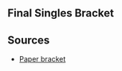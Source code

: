 {{SetGame|melee}}{{DISPLAYTITLE:CEO 2016: ''Melee'' Singles Bracket}}{{Tabs game|basepage=CEO/2016|melee=true|wiiu=true}}
{{CEO 2016 Tabs|This=3}}<br/>
{{:CEO/2016/Melee/Singles Bracket/Winners}}
{{:CEO/2016/Melee/Singles Bracket/Losers}}
<onlyinclude>
==Final Singles Bracket==
{{DEFinalSmwBracket
|tourneylink=CEO/2016/Melee
|tourneyname=CEO 2016
|l1placement=4
|r2placement=3
|r3loserplacement=2
|r3winnerplacement=1
|column-width=200

<!-- FROM WINNERS -->
|r1m1p1=Hungrybox |r1m1p1flag=us |r1m1p1score=3
|r1m1p2=Mew2King |r1m1p2flag=us |r1m1p2score=1
|r1m1win=1
|r1m1p1char1=jigglypuff |r1m1p1stock1=2 |r1m1p2char1=fox |r1m1p2stock1=0 |r1m1win1=1 |r1m1stage1=Battlefield
|r1m1p1char2=jigglypuff |r1m1p1stock2=0 |r1m1p2char2=fox |r1m1p2stock2=1 |r1m1win2=2 |r1m1stage2=Pokémon Stadium
|r1m1p1char3=jigglypuff |r1m1p1stock3=2 |r1m1p2char3=fox |r1m1p2stock3=0 |r1m1win3=1 |r1m1stage3=Dream Land
|r1m1p1char4=jigglypuff |r1m1p1stock4=3 |r1m1p2char4=fox |r1m1p2stock4=0 |r1m1win4=1 |r1m1stage4=Yoshi's Story
|r1m1date=
|r1m1finished=
|r1m1details={{BracketMatchDetails
|vod=http://www.youtube.com/watch?v=JBhsePpUa_c
|preview= 
|lrthread=
|interview=
|recap=
|comment=
|live=
}}

<!-- FROM LOSERS -->
|l1m1p1=SFAT |l1m1p1flag=us |l1m1p1score=3
|l1m1p2=Plup |l1m1p2flag=us |l1m1p2score=1
|l1m1win=1
|l1m1p1char1=fox |l1m1p1stock1=2 |l1m1p2char1=sheik |l1m1p2stock1=0 |l1m1win1=1 |l1m1stage1=Battlefield
|l1m1p1char2=fox |l1m1p1stock2=0 |l1m1p2char2=samus |l1m1p2stock2=1 |l1m1win2=2 |l1m1stage2=Fountain of Dreams
|l1m1p1char3=fox |l1m1p1stock3=1 |l1m1p2char3=samus |l1m1p2stock3=0 |l1m1win3=1 |l1m1stage3=Final Destination
|l1m1p1char4=fox |l1m1p1stock4=1 |l1m1p2char4=samus |l1m1p2stock4=0 |l1m1win4=1 |l1m1stage4=Yoshi's Story
|l1m1p1char5= |l1m1p1stock5= |l1m1p2char5= |l1m1p2stock5= |l1m1win5= |l1m1stage5=
|l1m1date=
|l1m1finished=
|l1m1details={{BracketMatchDetails
|vod=http://www.youtube.com/watch?v=Mzf7uuNhkrk
|preview= 
|lrthread=
|interview=
|recap=
|comment=
|live=
}}

<!-- LOSERS FINALS -->
|r2m1p1=Mew2King |r2m1p1flag=us |r2m1p1score=3
|r2m1p2=SFAT |r2m1p2flag=us |r2m1p2score=1
|r2m1win=1
|r2m1p1char1=sheik |r2m1p1stock1=0 |r2m1p2char1=fox |r2m1p2stock1=1 |r2m1win1=2 |r2m1stage1=Battlefield
|r2m1p1char2=marth |r2m1p1stock2=3 |r2m1p2char2=fox |r2m1p2stock2=0 |r2m1win2=1 |r2m1stage2=Final Destination
|r2m1p1char3=marth |r2m1p1stock3=2 |r2m1p2char3=fox |r2m1p2stock3=0 |r2m1win3=1 |r2m1stage3=Dream Land
|r2m1p1char4=marth |r2m1p1stock4=1 |r2m1p2char4=fox |r2m1p2stock4=0 |r2m1win4=1 |r2m1stage4=Dream Land
|r2m1p1char5= |r2m1p1stock5= |r2m1p2char5= |r2m1p2stock5= |r2m1win5= |r2m1stage5=
|r2m1date=
|r2m1finished=
|r2m1details={{BracketMatchDetails
|vod=http://www.youtube.com/watch?v=yVxuWA_PyN8
|preview= 
|lrthread=
|interview=
|recap=
|comment=
|live=
}}

<!-- GRAND FINALS -->
|r3m1p1=Hungrybox |r3m1p1flag=us |r3m1p1score=3
|r3m1p2=Mew2King |r3m1p2flag=us |r3m1p2score=1
|export_score=true
|r3m1win=1
|r3m1p1char1=jigglypuff |r3m1p1stock1=2 |r3m1p2char1=marth |r3m1p2stock1=0 |r3m1win1=1 |r3m1stage1=Fountain of Dreams
|r3m1p1char2=jigglypuff |r3m1p1stock2=2 |r3m1p2char2=sheik |r3m1p2stock2=0 |r3m1win2=1 |r3m1stage2=Yoshi's Story
|r3m1p1char3=jigglypuff |r3m1p1stock3=0 |r3m1p2char3=fox |r3m1p2stock3=1 |r3m1win3=2 |r3m1stage3=Pokémon Stadium
|r3m1p1char4=jigglypuff |r3m1p1stock4=2 |r3m1p2char4=fox |r3m1p2stock4=0 |r3m1win4=1 |r3m1stage4=Dream Land
|r3m1date=
|r3m1finished=
|r3m1details={{BracketMatchDetails
|vod=http://www.youtube.com/watch?v=8W54WsDbBKo
|preview= 
|lrthread=
|interview=
|recap=
|comment=
|live=
}}
}}
</onlyinclude>

==Sources==
*[https://pbs.twimg.com/media/ClzeI0fWMAAx21O.jpg:large Paper bracket]
